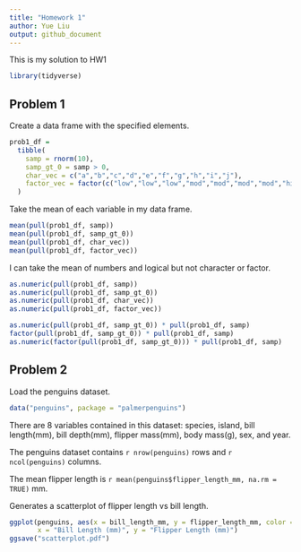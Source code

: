 ```yaml
---
title: "Homework 1"
author: Yue Liu
output: github_document
---
```


This is my solution to HW1 

```r
library(tidyverse)
```


## Problem 1 

Create a data frame with the specified elements.

```r
prob1_df =
  tibble(
    samp = rnorm(10),
    samp_gt_0 = samp > 0,
    char_vec = c("a","b","c","d","e","f","g","h","i","j"),
    factor_vec = factor(c("low","low","low","mod","mod","mod","mod","high","high","high"))
  )
```

Take the mean of each variable in my data frame.

```r
mean(pull(prob1_df, samp))
mean(pull(prob1_df, samp_gt_0))
mean(pull(prob1_df, char_vec))
mean(pull(prob1_df, factor_vec))
```

I can take the mean of numbers and logical but not character or factor.

```r
as.numeric(pull(prob1_df, samp))
as.numeric(pull(prob1_df, samp_gt_0))
as.numeric(pull(prob1_df, char_vec))
as.numeric(pull(prob1_df, factor_vec))
```

```r
as.numeric(pull(prob1_df, samp_gt_0)) * pull(prob1_df, samp)
factor(pull(prob1_df, samp_gt_0)) * pull(prob1_df, samp)
as.numeric(factor(pull(prob1_df, samp_gt_0))) * pull(prob1_df, samp)
```


## Problem 2

Load the penguins dataset.

```r
data("penguins", package = "palmerpenguins")
```

There are 8 variables contained in this dataset: species, island, bill length(mm), bill depth(mm), flipper mass(mm), body mass(g), sex, and year.

The penguins dataset contains `r nrow(penguins)` rows and `r ncol(penguins)` columns.

The mean flipper length is `r mean(penguins$flipper_length_mm, na.rm = TRUE)` mm.

Generates a scatterplot of flipper length vs bill length.

```r
ggplot(penguins, aes(x = bill_length_mm, y = flipper_length_mm, color = species)) + geom_point() + labs(title = "Scatterplot of Flipper Length vs Bill Length",
       x = "Bill Length (mm)", y = "Flipper Length (mm)")
ggsave("scatterplot.pdf")
```

